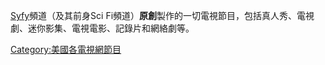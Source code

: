 [[Syfy|Syfy]]頻道（及其前身Sci Fi頻道）'''原創'''製作的一切電視節目，包括真人秀、電視劇、迷你影集、電視電影、記錄片和網絡劇等。

[[Category:美國各電視網節目|Category:美國各電視網節目]]